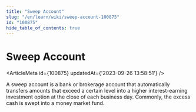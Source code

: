 ```yaml
---
title: "Sweep Account"
slug: "/en/learn/wiki/sweep-account-100875"
id: "100875"
hide_table_of_contents: true
---
```



# Sweep Account

<ArticleMeta id={100875} updatedAt={'2023-09-26 13:58:51'} />
<div className='border-solid border-b border-t-0 my-4 border-[var(--ifm-color-gray-300)]' />

A sweep account is a bank or brokerage account that automatically transfers amounts that exceed a certain level into a higher interest-earning investment option at the close of each business day. Commonly, the excess cash is swept into a money market fund.

